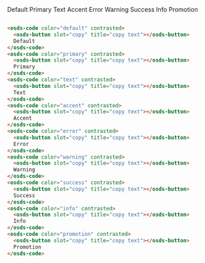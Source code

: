<osds-code color="default" contrasted>
  <osds-button slot="copy" title="copy text"></osds-button>
  Default
</osds-code>
<osds-code color="primary" contrasted>
  <osds-button slot="copy" title="copy text"></osds-button>
  Primary
</osds-code>
<osds-code color="text" contrasted>
  <osds-button slot="copy" title="copy text"></osds-button>
  Text
</osds-code>
<osds-code color="accent" contrasted>
  <osds-button slot="copy" title="copy text"></osds-button>
  Accent
</osds-code>
<osds-code color="error" contrasted>
  <osds-button slot="copy" title="copy text"></osds-button>
  Error
</osds-code>
<osds-code color="warning" contrasted>
  <osds-button slot="copy" title="copy text"></osds-button>
  Warning
</osds-code>
<osds-code color="success" contrasted>
  <osds-button slot="copy" title="copy text"></osds-button>
  Success
</osds-code>
<osds-code color="info" contrasted>
  <osds-button slot="copy" title="copy text"></osds-button>
  Info
</osds-code>
<osds-code color="promotion" contrasted>
  <osds-button slot="copy" title="copy text"></osds-button>
  Promotion
</osds-code>

```html

<osds-code color="default" contrasted>
  <osds-button slot="copy" title="copy text"></osds-button>
  Default
</osds-code>
<osds-code color="primary" contrasted>
  <osds-button slot="copy" title="copy text"></osds-button>
  Primary
</osds-code>
<osds-code color="text" contrasted>
  <osds-button slot="copy" title="copy text"></osds-button>
  Text
</osds-code>
<osds-code color="accent" contrasted>
  <osds-button slot="copy" title="copy text"></osds-button>
  Accent
</osds-code>
<osds-code color="error" contrasted>
  <osds-button slot="copy" title="copy text"></osds-button>
  Error
</osds-code>
<osds-code color="warning" contrasted>
  <osds-button slot="copy" title="copy text"></osds-button>
  Warning
</osds-code>
<osds-code color="success" contrasted>
  <osds-button slot="copy" title="copy text"></osds-button>
  Success
</osds-code>
<osds-code color="info" contrasted>
  <osds-button slot="copy" title="copy text"></osds-button>
  Info
</osds-code>
<osds-code color="promotion" contrasted>
  <osds-button slot="copy" title="copy text"></osds-button>
  Promotion
</osds-code>
```

